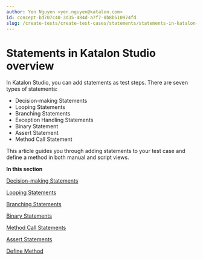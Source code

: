 ```yaml
---
author: Yen Nguyen <yen.nguyen@katalon.com>
id: concept-bd707c40-3d35-484d-a7f7-8b8b510974fd
slug: /create-tests/create-test-cases/statements/statements-in-katalon-studio-overview
---
```


# Statements in Katalon Studio overview

In Katalon Studio, you can add statements as test steps. There are seven types of statements:

-   Decision-making Statements
-   Looping Statements
-   Branching Statements
-   Exception Handling Statements
-   Binary Statement
-   Assert Statement
-   Method Call Statement

This article guides you through adding statements to your test case and define a method in both manual and script views.

**In this section**  


[Decision-making Statements](/create-tests/create-test-cases/statements/decision-making-statements)

[Looping Statements](/create-tests/create-test-cases/statements/looping-statements)

[Branching Statements](/create-tests/create-test-cases/statements/branching-statements)

[Binary Statements](/create-tests/create-test-cases/statements/binary-statements)

[Method Call Statements](/create-tests/create-test-cases/statements/method-call-statements)

[Assert Statements](/create-tests/create-test-cases/statements/assert-statements)

[Define Method](/create-tests/create-test-cases/statements/define-method)